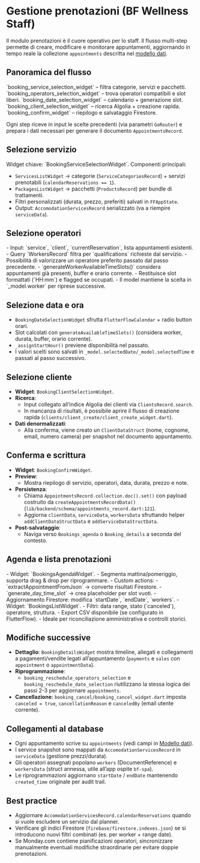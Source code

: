 # Gestione prenotazioni (BF Wellness Staff)

Il modulo prenotazioni è il cuore operativo per lo staff. Il flusso multi-step permette di creare, modificare e monitorare appuntamenti, aggiornando in tempo reale la collezione `appointments` descritta nel [modello dati](../data-model#firestore).

## Panoramica del flusso

<Steps>
  <Step title="Selezione servizio" href="#selezione-servizio">
    `booking_service_selection_widget` – filtra categorie, servizi e pacchetti.
  </Step>
  <Step title="Selezione operatori" href="#selezione-operatori">
    `booking_operators_selection_widget` – trova operatori compatibili e slot liberi.
  </Step>
  <Step title="Data e ora" href="#selezione-data-e-ora">
    `booking_date_selection_widget` – calendario + generazione slot.
  </Step>
  <Step title="Cliente" href="#selezione-cliente">
    `booking_client_selection_widget` – ricerca Algolia + creazione rapida.
  </Step>
  <Step title="Conferma" href="#conferma-e-scrittura">
    `booking_confirm_widget` – riepilogo e salvataggio Firestore.
  </Step>
</Steps>

Ogni step riceve in input le scelte precedenti (via parametri `GoRouter`) e prepara i dati necessari per generare il documento `AppointmentsRecord`.

## Selezione servizio

<Callout type="info">
Widget chiave: `BookingServiceSelectionWidget`.  
Componenti principali:
</Callout>

- `ServicesListWidget` → categorie (`ServiceCategoriesRecord`) + servizi prenotabili (`calendarReservations == 1`).  
- `PackagesListWidget` → pacchetti (`ProductsRecord`) per bundle di trattamenti.  
- Filtri personalizzati (durata, prezzo, preferiti) salvati in `FFAppState`.
- Output: `AccomodationServicesRecord` serializzato (va a riempire `serviceData`).

## Selezione operatori

<AccordionGroup>
  <Accordion title="Filtri e dati in ingresso">
    - Input: `service`, `client`, `currentReservation`, lista appuntamenti esistenti.  
    - Query `WorkersRecord` filtra per `qualifications` richieste dal servizio.  
    - Possibilità di valorizzare un operatore preferito passato dal passo precedente.
  </Accordion>
  <Accordion title="Logica disponibilità">
    - `generateWorkerAvailableTimeSlots()` considera appuntamenti già presenti, buffer e orario corrente.  
    - Restituisce slot formattati (`HH:mm`) e flagged se occupati.  
    - Il model mantiene la scelta in `_model.worker` per riprese successive.
  </Accordion>
</AccordionGroup>

## Selezione data e ora

- `BookingDateSelectionWidget` sfrutta `FlutterFlowCalendar` + radio button orari.  
- Slot calcolati con `generateAvailableTimeSlots()` (considera worker, durata, buffer, orario corrente).  
- `_assignStartHour()` previene disponibilità nel passato.  
- I valori scelti sono salvati in `_model.selectedDate/_model.selectedTime` e passati al passo successivo.

## Selezione cliente

- **Widget**: `BookingClientSelectionWidget`.
- **Ricerca**:
  - Input collegato all’indice Algolia dei clienti via `ClientsRecord.search`.
  - In mancanza di risultati, è possibile aprire il flusso di creazione rapida (`clients/client_create/client_create_widget.dart`).
- **Dati denormalizzati**:
  - Alla conferma, viene creato un `ClientDataStruct` (nome, cognome, email, numero camera) per snapshot nel documento appuntamento.

## Conferma e scrittura

- **Widget**: `BookingConfirmWidget`.
- **Preview**:
  - Mostra riepilogo di servizio, operatori, data, durata, prezzo e note.
- **Persistenza**:
  - Chiama `AppointmentsRecord.collection.doc().set()` con payload costruito da `createAppointmentsRecordData()` (`lib/backend/schema/appointments_record.dart:121`).
  - Aggiorna `clientData`, `serviceData`, `workersData` sfruttando helper `addClientDataStructData` e `addServiceDataStructData`.
- **Post-salvataggio**:
  - Naviga verso `Bookings_agenda` o `Booking_details` a seconda del contesto.

## Agenda e lista prenotazioni

<Tabs>
  <Tab title="Agenda settimanale">
    - Widget: `BookingsAgendaWidget`.  
    - Segmenta mattina/pomeriggio, supporta drag & drop per riprogrammare.  
    - Custom actions:  
      - `extractAppointmentFromJson` → converte risultati Firestore.  
      - `generate_day_time_slot` → crea placeholder per slot vuoti.  
    - Aggiornamento Firestore: modifica `startDate`, `endDate`, `workers`.
  </Tab>
  <Tab title="Lista prenotazioni">
    - Widget: `BookingsListWidget`.  
    - Filtri: data range, stato (`canceled`), operatore, struttura.  
    - Export CSV disponibile (se configurato in FlutterFlow).  
    - Ideale per riconciliazione amministrativa e controlli storici.
  </Tab>
</Tabs>

## Modifiche successive

- **Dettaglio**: `BookingDetailsWidget` mostra timeline, allegati e collegamenti a pagamenti/vendite legati all’appuntamento (`payments` e `sales` con `appointment` o `appointmentData`).
- **Riprogrammazione**:
  - `booking_reschedule_operators_selection` e `booking_reschedule_date_selection` riutilizzano la stessa logica dei passi 2-3 per aggiornare `appointments`.
- **Cancellazione**: `booking_cancel/booking_cancel_widget.dart` imposta `canceled = true`, `cancellationReason` e `canceledBy` (email utente corrente).

## Collegamenti al database

- Ogni appuntamento scrive su `appointments` (vedi campi in [Modello dati](../data-model#firestore)).
- I service snapshot sono mappati da `AccomodationServicesRecord` in `serviceData` (gestione prezzi/durata).
- Gli operatori assegnati popolano `workers` (DocumentReference) e `workersData` (struct annessa, utile all’app ospite `bf-spa`).
- Le riprogrammazioni aggiornano `startDate` / `endDate` mantenendo `created_time` originale per audit trail.

## Best practice

- Aggiornare `AccomodationServicesRecord.calendarReservations` quando si vuole escludere un servizio dal planner.
- Verificare gli indici Firestore (`firebase/firestore.indexes.json`) se si introducono nuovi filtri combinati (es. per worker + range date).
- Se Monday.com contiene pianificazioni operatori, sincronizzare manualmente eventuali modifiche straordinarie per evitare doppie prenotazioni.
